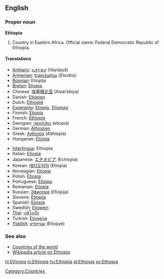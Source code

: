 ==English==

===Proper noun===
'''Ethiopia'''
{{wikipedia}}
# Country in Eastern Africa. Official name: Federal Democratic Republic of Ethiopia.

====Translations====
{{top}}
*[[Amharic]]: [[ኢትዮጵያ]] (īteyōpyā)
*[[Armenian]]: [[Եթովպիա]] (Etovbia)
*[[Bosnian]]: Etiopija {{f}}
*[[Breton]]: [[Etiopia]]
*Chinese: [[埃塞俄比亚]] (Aisai’ebiya)
*Danish: [[Etiopien]]
*Dutch: [[Ethiopië]]
*[[Esperanto]]: [[Etiopio]], [[Etiopujo]]
*Finnish: [[Etiopia]]
*French: [[Éthiopie]]
*Georgian: [[ეთიოპია]] (etiopia)
*German: [[Äthiopien]] {{n}}
*Greek: [[Αιθιοπία]] (Aithiopía) {{f}}
*Hungarian: [[Etiópia]]
{{mid}}
*[[Interlingua]]: Ethiopia
*Italian: [[Etiopia]] {{f}}
*Japanese: [[エチオピア]] (Echiopia)
*Korean: [[에티오피아]] (Etiopia)
*Norwegian: [[Etiopia]]
*Polish: [[Etiopia]] {{f}}
*Portuguese: [[Etiópia]] {{f}}
*Romanian: [[Etiopia]] {{f}}
*Russian: [[Эфиопия]] (Efiópija) {{f}}
*Slovene: [[Etiopija]] {{f}}
*Spanish: [[Etiopía]] {{f}}
*Swedish: [[Etiopien]]
*[[Thai]]: [[เอธิโอเปีย]]
*Turkish: [[Etiyopya]]
*[[Yiddish]]: [[עטיאָפיע]] (Etiopye)
{{bottom}}

===See also===
*[[Countries of the world]]
*[[w:Ethiopia|Wikipedia article on Ethiopia]]

[[Category:Countries]]

[[hi:Ethiopia]]
[[io:Ethiopia]]
[[hu:Ethiopia]]
[[pl:Ethiopia]]
[[sv:Ethiopia]]